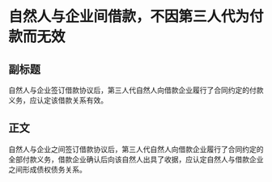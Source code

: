 # 自然人与企业间借款，不因第三人代为付款而无效
## 副标题
自然人与企业签订借款协议后，第三人代自然人向借款企业履行了合同约定的付款义务，应认定该借款关系有效。
## 正文
自然人与企业之间签订借款协议后，第三人代自然人向借款企业履行了合同约定的全部付款义务，借款企业确认后向该自然人出具了收据，应认定自然人与借款企业之间形成债权债务关系。